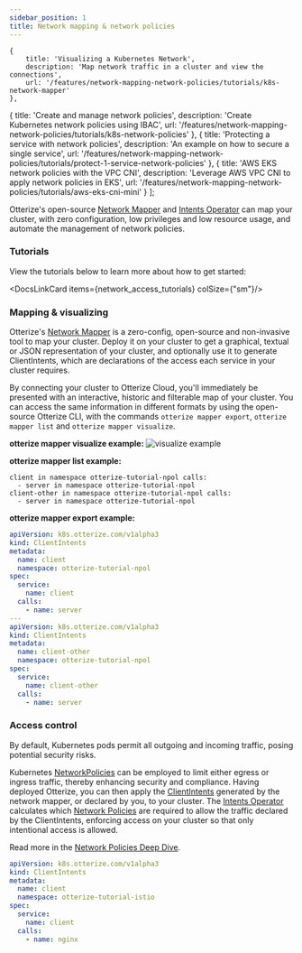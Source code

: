```yaml
---
sidebar_position: 1
title: Network mapping & network policies
---
```


    {
        title: 'Visualizing a Kubernetes Network',
        description: 'Map network traffic in a cluster and view the connections',
        url: '/features/network-mapping-network-policies/tutorials/k8s-network-mapper'
    },
{
        title: 'Create and manage network policies',
        description: 'Create Kubernetes network policies using IBAC',
        url: '/features/network-mapping-network-policies/tutorials/k8s-network-policies'
    },
    {
        title: 'Protecting a service with network policies',
        description: 'An example on how to secure a single service',
        url: '/features/network-mapping-network-policies/tutorials/protect-1-service-network-policies'
    },
    {
        title: 'AWS EKS network policies with the VPC CNI',
        description: 'Leverage AWS VPC CNI to apply network policies in EKS',
        url: '/features/network-mapping-network-policies/tutorials/aws-eks-cni-mini'
    }
];

Otterize's open-source [Network Mapper](/reference/configuration/network-mapper) and [Intents Operator](/reference/configuration/intents-operator) can map your cluster, with zero configuration, low privileges and low resource usage, and automate the management of network policies.

### Tutorials

View the tutorials below to learn more about how to get started:

<DocsLinkCard items={network_access_tutorials} colSize={"sm"}/>


### Mapping & visualizing

Otterize's [Network Mapper](/reference/configuration/network-mapper) is a zero-config, open-source and non-invasive tool to map your cluster. Deploy it on your cluster to get a graphical, textual or JSON representation of your cluster, and optionally use it to generate ClientIntents, which are declarations of the access each service in your cluster requires.

By connecting your cluster to Otterize Cloud, you'll immediately be presented with an interactive, historic and filterable map of your cluster.
You can access the same information in different formats by using the open-source Otterize CLI, with the commands `otterize mapper export`, `otterize mapper list` and `otterize mapper visualize`.

**otterize mapper visualize example:**
![visualize example](/img/examples/example-visualize.png)

**otterize mapper list example:**
```
client in namespace otterize-tutorial-npol calls:
  - server in namespace otterize-tutorial-npol
client-other in namespace otterize-tutorial-npol calls:
  - server in namespace otterize-tutorial-npol
```
**otterize mapper export example:**
```yaml
apiVersion: k8s.otterize.com/v1alpha3
kind: ClientIntents
metadata:
  name: client
  namespace: otterize-tutorial-npol
spec:
  service:
    name: client
  calls:
    - name: server
---
apiVersion: k8s.otterize.com/v1alpha3
kind: ClientIntents
metadata:
  name: client-other
  namespace: otterize-tutorial-npol
spec:
  service:
    name: client-other
  calls:
    - name: server
```


### Access control

By default, Kubernetes pods permit all outgoing and incoming traffic, posing potential security risks.

Kubernetes [NetworkPolicies](/reference/terminology#network-policies) can be employed to limit either egress or ingress traffic, thereby enhancing security and compliance.
Having deployed Otterize, you can then apply the [ClientIntents](/reference/IBAC-Overview) generated by the network mapper, or declared by you, to your cluster. The [Intents Operator](/reference/configuration/intents-operator) calculates which [Network Policies](/reference/terminology#network-policies) are required to allow the traffic declared by the ClientIntents, enforcing access on your cluster so that only intentional access is allowed.

Read more in the [Network Policies Deep Dive](/features/network-mapping-network-policies/Reference/Network-Policies-Deep-Dive).

```yaml
apiVersion: k8s.otterize.com/v1alpha3
kind: ClientIntents
metadata:
  name: client
  namespace: otterize-tutorial-istio
spec:
  service:
    name: client
  calls:
    - name: nginx
```
